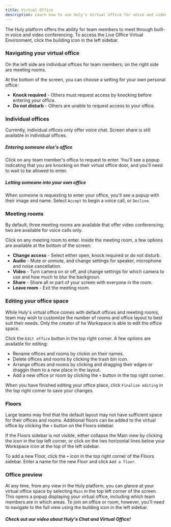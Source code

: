 ```yaml
---
title: Virtual Office
description: Learn how to use Huly's virtual office for voice and video conferencing.
---
```


The Huly platform offers the ability for team members to meet through built-in voice and video conferencing. To access the Live Office Virtual Environment, click the building icon in the left sidebar.

### Navigating your virtual office

On the left side are individual offices for team members; on the right side are meeting rooms.

At the bottom of the screen, you can choose a setting for your own personal office:
* **Knock required** - Others must request access by knocking before entering your office.
* **Do not disturb** - Others are unable to request access to your office.

### Individual offices

Currently, individual offices only offer voice chat. Screen share is still available in individual offices.

##### Entering someone else's office
Click on any team member's office to request to enter. You'll see a popup indicating that you are knocking on their virtual office door, and you'll need to wait to be allowed to enter.

##### Letting someone into your own office
When someone is requesting to enter your office, you'll see a popup with their image and name. Select `Accept` to begin a voice call, or `Decline`.

### Meeting rooms

By default, three meeting rooms are available that offer video conferencing; two are available for voice calls only.

Click on any meeting room to enter. Inside the meeting room, a few options are available at the bottom of the screen:

* **Change access** - Select either open, knock required or do not disturb.
* **Audio** - Mute or unmute, and change settings for speaker, microphone and noise cancellation.
* **Video** - Turn camera on or off, and change settings for which camera to use and how much to blur the backgroun.
* **Share** - Share all or part of your screen with everyone in the room.
* **Leave room** - Exit the meeting room.


### Editing your office space

While Huly's virtual office comes with default offices and meeting rooms, team may wish to customize the number of rooms and office layout to best suit their needs. Only the creator of he Workspace is able to edit the office space.

Click the `Edit office` button in the top right corner. A few options are available for editing: 
* Rename offices and rooms by clickin on their names.
* Delete offices and rooms by clicking the trash bin icon.
* Arrange offices and rooms by clicking and dragging their edges or draggin them to a new place in the layout.
* Add a new office or room by clicking the `+` button in the top right corner.

When you have finished editing your office place, click `Finalize editing` in the top right corner to save your changes.

### Floors

Large teams may find that the default layout may not have sufficient space for their offices and rooms. Additional floors can be added to the virtual office by clicking the `+` button on the Floors sidebar.

If the Floors sidebar is not visible, either collapse the Main view by clicking the icon in the top left corner, or click on the two horizontal lines below your Workspace icon at the top of the left sidebar.

To add a new Floor, click the `+` icon in the top right corner of the Floors sidebar. Enter a name for the new Floor and click `Add a floor`.

### Office preview
At any time, from any view in the Huly platform, you can glance at your virtual office space by selecting `Main` in the top left corner of the screen. This opens a popup displaying your virtual office, including which team members are in which areas. To join an office or room, however, you'll need to navigate to the full view using the building icon in the left sidebar.

##### *Check out our video about Huly's Chat and Virtual Office!*
<YouTube id='I_ABiXcgMNw' />